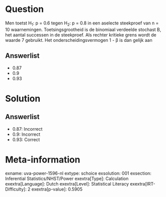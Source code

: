 Question
========

Men toetst H~1~: p = 0.6 tegen H~2~: p = 0.8 in een aselecte steekproef
van n = 10 waarnemingen. Toetsingsgrootheid is de binomiaal verdeelde
stochast B, het aantal successen in de steekproef. Als rechter kritieke
grens wordt de waarde 7 gebruikt. Het onderscheidingsvermogen 1 - β is
dan gelijk aan

Answerlist
----------

* 0.87
* 0.9
* 0.93

Solution
========

Answerlist
----------

* 0.87: Incorrect
* 0.9: Incorrect
* 0.93: Correct

Meta-information
================
exname: uva-power-1596-nl
extype: schoice
exsolution: 001
exsection: Inferential Statistics/NHST/Power
exextra[Type]: Calculation
exextra[Language]: Dutch
exextra[Level]: Statistical Literacy
exextra[IRT-Difficulty]: 2
exextra[p-value]: 0.5905
